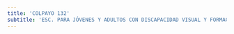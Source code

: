 ```yaml
---
title: 'COLPAYO 132'
subtitle: 'ESC. PARA JÓVENES Y ADULTOS CON DISCAPACIDAD VISUAL Y FORMACIÓN INTEGRAL N° 34 GRAL. SAN MARTÍN'
---
```



